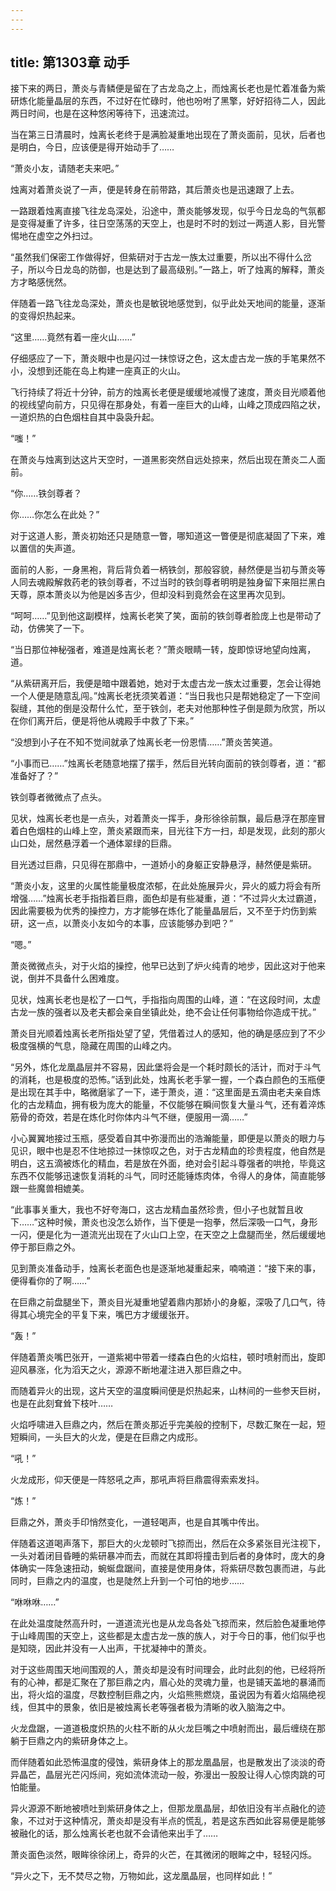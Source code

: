 ```yaml
---
---
---
```

title: 第1303章 动手
---



接下来的两日，萧炎与青鳞便是留在了古龙岛之上，而烛离长老也是忙着准备为紫研炼化能量晶层的东西，不过好在忙碌时，他也吩咐了黑擎，好好招待二人，因此两日时间，也是在这种悠闲等待下，迅速流过。

当在第三日清晨时，烛离长老终于是满脸凝重地出现在了萧炎面前，见状，后者也是明白，今日，应该便是得开始动手了……

“萧炎小友，请随老夫来吧。”

烛离对着萧炎说了一声，便是转身在前带路，其后萧炎也是迅速跟了上去。

一路跟着烛离直接飞往龙岛深处，沿途中，萧炎能够发现，似乎今日龙岛的气氛都是变得凝重了许多，往日空荡荡的天空上，也是时不时的划过一两道人影，目光警惕地在虚空之外扫过。

“虽然我们保密工作做得好，但紫研对于古龙一族太过重要，所以出不得什么岔子，所以今日龙岛的防御，也是达到了最高级别。”一路上，听了烛离的解释，萧炎方才略感恍然。

伴随着一路飞往龙岛深处，萧炎也是敏锐地感觉到，似乎此处天地间的能量，逐渐的变得炽热起来。

“这里……竟然有着一座火山……”

仔细感应了一下，萧炎眼中也是闪过一抹惊讶之色，这太虚古龙一族的手笔果然不小，没想到还能在岛上构建一座真正的火山。

飞行持续了将近十分钟，前方的烛离长老便是缓缓地减慢了速度，萧炎目光顺着他的视线望向前方，只见得在那身处，有着一座巨大的山峰，山峰之顶成四陷之状，一道炽热的白色烟柱自其中袅袅升起。

“嗤！”

在萧炎与烛离到达这片天空时，一道黑影突然自远处掠来，然后出现在萧炎二人面前。

“你……铁剑尊者？

你……你怎么在此处？”

对于这道人影，萧炎初始还只是随意一瞥，哪知道这一瞥便是彻底凝固了下来，难以置信的失声道。

面前的人影，一身黑袍，背后背负着一柄铁剑，那般容貌，赫然便是当初与萧炎等人同去魂殿解救药老的铁剑尊者，不过当时的铁剑尊者明明是独身留下来阻拦黑白天尊，原本萧炎以为他是凶多吉少，但却没料到竟然会在这里再次见到。

“呵呵……”见到他这副模样，烛离长老笑了笑，面前的铁剑尊者脸庞上也是带动了动，仿佛笑了一下。

“当日那位神秘强者，难道是烛离长老？”萧炎眼睛一转，旋即惊讶地望向烛离，道。

“从紫研离开后，我便是暗中跟着她，她对于太虚古龙一族太过重要，怎会让得她一个人便是随意乱闯。”烛离长老抚须笑着道：“当日我也只是帮她稳定了一下空间裂缝，其他的倒是没帮什么忙，至于铁剑，老夫对他那种性子倒是颇为欣赏，所以在你们离开后，便是将他从魂殿手中救了下来。”

“没想到小子在不知不觉间就承了烛离长老一份恩情……”萧炎苦笑道。

“小事而已……”烛离长老随意地摆了摆手，然后目光转向面前的铁剑尊者，道：“都准备好了？”

铁剑尊者微微点了点头。

见状，烛离长老也是一点头，对着萧炎一挥手，身形徐徐前飘，最后悬浮在那座冒着白色烟柱的山峰上空，萧炎紧跟而来，目光往下方一扫，却是发现，此刻的那火山口处，居然悬浮着一个通体翠绿的巨鼎。

目光透过巨鼎，只见得在那鼎中，一道娇小的身躯正安静悬浮，赫然便是紫研。

“萧炎小友，这里的火属性能量极度浓郁，在此处施展异火，异火的威力将会有所增强……”烛离长老手指指着巨鼎，面色却是有些凝重，道：“不过异火太过霸道，因此需要极为优秀的操控力，方才能够在炼化了能量晶层后，又不至于灼伤到紫研，这一点，以萧炎小友如今的本事，应该能够办到吧？”

“嗯。”

萧炎微微点头，对于火焰的操控，他早已达到了炉火纯青的地步，因此这对于他来说，倒并不具备什么困难度。

见状，烛离长老也是松了一口气，手指指向周围的山峰，道：“在这段时间，太虚古龙一族的强者以及老夫都会亲自坐镇此处，绝不会让任何事物给你造成干扰。”

萧炎目光顺着烛离长老所指处望了望，凭借着过人的感知，他的确是感应到了不少极度强横的气息，隐藏在周围的山峰之内。

“另外，炼化龙凰晶层并不容易，因此堡将会是一个耗时颇长的活计，而对于斗气的消耗，也是极度的恐怖。”话到此处，烛离长老手掌一握，一个森白颜色的玉瓶便是出现在其手中，略微磨挲了一下，递于萧炎，道：“这里面是五滴由老夫亲自炼化的古龙精血，拥有极为庞大的能量，不仅能够在瞬间恢复大量斗气，还有着淬炼筋骨的奇效，若是在炼化时你体内斗气不继，便服用一滴……”

小心翼翼地接过玉瓶，感受着自其中弥漫而出的浩瀚能量，即便是以萧炎的眼力与见识，眼中也是忍不住地掠过一抹惊叹之色，对于古龙精血的珍贵程度，他自然是明白，这五滴被炼化的精血，若是放在外面，绝对会引起斗尊强者的哄抢，毕竟这东西不仅能够迅速恢复消耗的斗气，同时还能锤炼肉体，令得人的身体，简直能够跟一些魔兽相媲美。

“此事事关重大，我也不好夸海口，这古龙精血虽然珍贵，但小子也就暂且收下……”这种时候，萧炎也没怎么娇作，当下便是一抱拳，然后深吸一口气，身形一闪，便是化为一道流光出现在了火山口上空，在天空之上盘腿而坐，然后缓缓地停于那巨鼎之外。

见到萧炎准备动手，烛离长老面色也是逐渐地凝重起来，喃喃道：“接下来的事，便得看你的了啊……”

在巨鼎之前盘腿坐下，萧炎目光凝重地望着鼎内那娇小的身躯，深吸了几口气，待得其心境完全的平复下来，嘴巴方才缓缓张开。

“轰！”

伴随着萧炎嘴巴张开，一道紫褐中带着一缕森白色的火焰柱，顿时喷射而出，旋即迎风暴涨，化为滔天之火，源源不断地灌注进入那巨鼎之中。

而随着异火的出现，这片天空的温度瞬间便是炽热起来，山林间的一些参天巨树，也是在此刻耷耸下枝叶……

火焰呼啸进入巨鼎之内，然后在萧炎那近乎完美般的控制下，尽数汇聚在一起，短短瞬间，一头巨大的火龙，便是在巨鼎之内成形。

“吼！”

火龙成形，仰天便是一阵怒吼之声，那吼声将巨鼎震得索索发抖。

“炼！”

巨鼎之外，萧炎手印悄然变化，一道轻喝声，也是自其嘴中传出。

伴随着这道喝声落下，那巨大的火龙顿时飞掠而出，然后在众多紧张目光注视下，一头对着闭目昏睡的紫研暴冲而去，而就在其即将撞击到后者的身体时，庞大的身体确实一阵急速扭动，蜿蜒盘踞间，直接是使用身体，将紫研尽数包裹而进，与此同时，巨鼎之内的温度，也是陡然上升到一个可怕的地步……

“咻咻咻……”

在此处温度陡然高升时，一道道流光也是从龙岛各处飞掠而来，然后脸色凝重地停于山峰周围的天空上，这些都是太虚古龙一族的族人，对于今日的事，他们似乎也是知晓，因此并没有一人出声，干扰凝神中的萧炎。

对于这些周围天地间围观的人，萧炎却是没有时间理会，此时此刻的他，已经将所有的心神，都是汇聚在了那巨鼎之内，眉心处的灵魂力量，也是铺天盖地的暴涌而出，将火焰的温度，尽数控制巨鼎之内，火焰熊熊燃烧，虽说因为有着火焰隔绝视线，但其中的景象，依旧是被烛离长老等强者极为清晰的收入脑海之中。

火龙盘踞，一道道极度炽热的火柱不断的从火龙巨嘴之中喷射而出，最后缠绕在那躺于巨鼎之内的紫研身体之上。

而伴随着如此恐怖温度的侵蚀，紫研身体上的那龙凰晶层，也是散发出了淡淡的奇异晶芒，晶层光芒闪烁间，宛如流体流动一般，弥漫出一股股让得人心惊肉跳的可怕能量。

异火源源不断地被喷吐到紫研身体之上，但那龙凰晶层，却依旧没有半点融化的迹象，不过对于这种情况，萧炎却是没有半点的慌乱，若是这东西如此容易便是能够被融化的话，那么烛离长老也就不会请他来出手了……

萧炎面色淡然，眼眸徐徐闭上，奇异的火芒，在其微闭的眼眸之中，轻轻闪烁。

“异火之下，无不焚尽之物，万物如此，这龙凰晶层，也同样如此！”